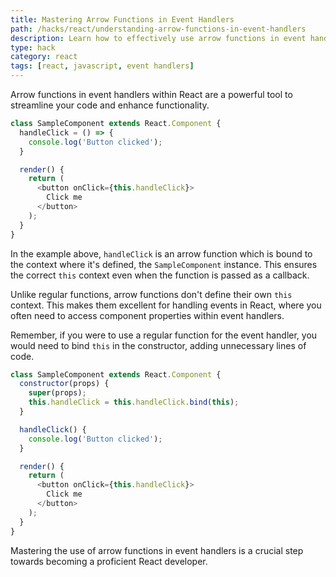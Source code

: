 ```yaml
---
title: Mastering Arrow Functions in Event Handlers
path: /hacks/react/understanding-arrow-functions-in-event-handlers
description: Learn how to effectively use arrow functions in event handlers within React applications. Master this crucial concept to optimize your code and enhance your web development skills.
type: hack
category: react
tags: [react, javascript, event handlers]
---
```


Arrow functions in event handlers within React are a powerful tool to streamline your code and enhance functionality.

```javascript
class SampleComponent extends React.Component {
  handleClick = () => {
    console.log('Button clicked');
  }

  render() {
    return (
      <button onClick={this.handleClick}>
        Click me
      </button>
    );
  }
}
```

In the example above, `handleClick` is an arrow function which is bound to the context where it's defined, the `SampleComponent` instance. This ensures the correct `this` context even when the function is passed as a callback.

Unlike regular functions, arrow functions don't define their own `this` context. This makes them excellent for handling events in React, where you often need to access component properties within event handlers.

Remember, if you were to use a regular function for the event handler, you would need to bind `this` in the constructor, adding unnecessary lines of code.

```javascript
class SampleComponent extends React.Component {
  constructor(props) {
    super(props);
    this.handleClick = this.handleClick.bind(this);
  }

  handleClick() {
    console.log('Button clicked');
  }

  render() {
    return (
      <button onClick={this.handleClick}>
        Click me
      </button>
    );
  }
}
```

Mastering the use of arrow functions in event handlers is a crucial step towards becoming a proficient React developer.